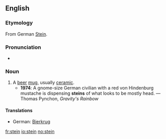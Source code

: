 {{see|Stein}}
==English==

===Etymology===
From German [[Stein]].

===Pronunciation===
*{{IPA|/staɪn/}}

===Noun===
{{en-noun|stein|steins}}

# A [[beer]] [[mug]], usually [[ceramic]].
#*'''1974''': A gnome-size German civilian with a red von Hindenburg mustache is dispensing '''steins''' of what looks to be mostly head. — Thomas Pynchon, ''Gravity's Rainbow''

====Translations====
{{top}}
*German: [[Bierkrug]] {{m}}
{{mid}}
{{bottom}}

[[fr:stein]]
[[io:stein]]
[[no:stein]]